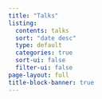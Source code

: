 ```yaml
---
title: "Talks"
listing:
  contents: talks
  sort: "date desc"
  type: default
  categories: true
  sort-ui: false
  filter-ui: false
page-layout: full
title-block-banner: true
---
```



